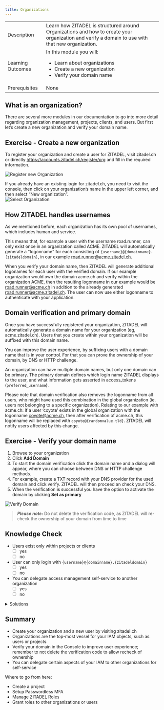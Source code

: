 ```yaml
---
title: Organizations
---
```



| | |
| --- | --- |
| Description | Learn how ZITADEL is structured around Organizations and how to create your organization and verify a domain to use with that new organization. |
| Learning Outcomes | In this module you will: <ul><li>Learn about organizations</li><li>Create a new organization</li><li>Verify your domain name </li></ul> |
|Prerequisites|None|

## What is an organization?


<OrgDescription name="OrgDescription" />

There are several more modules in our documentation to go into more detail regarding organization management, projects, clients, and users. But first let’s create a new organization and verify your domain name.

## Exercise - Create a new organization

To register your organization and create a user for ZITADEL, visit zitadel.ch or directly <https://accounts.zitadel.ch/register/org> and fill in the required information.

![Register new Organization](/img/console_org_register.png)

<Column>
<div>
  If you already have an existing login for zitadel.ch, you need to visit the console, then click on your organization’s name in the upper left corner, and then select “New organization”.
</div>

<img src="/img/console_org_select.png" alt="Select Organization"/>
</Column>

## How ZITADEL handles usernames

As we mentioned before, each organization has its own pool of usernames, which includes human and service.

This means that, for example a user with the username road.runner, can only exist once in an organization called ACME. ZITADEL will automatically generate a "logonname" for each  consisting of `{username}@{domainname}.{zitadeldomain}`, in our example road.runner@acme.zitadel.ch.

When you verify your domain name, then ZITADEL will generate additional logonames for each user with the verified domain. If our example organization would own the domain acme.ch and verify within the organization ACME, then the resulting logonname in our example would be road.runner@acme.ch in addition to the already generated road.runner@acme.zitadel.ch. The user can now use either logonname to authenticate with your application.

## Domain verification and primary domain

Once you have successfully registered your organization, ZITADEL will automatically generate a domain name for your organization (eg, acme.zitadel.ch). Users that you create within your organization will be suffixed with this domain name.

You can improve the user experience, by suffixing users with a domain name that is in your control. For that you can prove the ownership of your domain, by DNS or HTTP challenge.

An organization can have multiple domain names, but only one domain can be primary. The primary domain defines which login name ZITADEL displays to the user, and what information gets asserted in access_tokens (`preferred_username`).

Please note that domain verification also removes the logonname from all users, who might have used this combination in the global organization (ie. users not belonging to a specific organization). Relating to our example with acme.ch: If a user ‘coyote’ exists in the global organization with the logonname coyote@acme.ch, then after verification of acme.ch, this logonname will be replaced with `coyote@{randomvalue.tld}`. ZITADEL will notify users affected by this change.

## Exercise - Verify your domain name

1. Browse to your organization
2. Click **Add Domain**
3. To start the domain verification click the domain name and a dialog will appear, where you can choose between DNS or HTTP challenge methods.
4. For example, create a TXT record with your DNS provider for the used domain and click verify. ZITADEL will then proceed an check your DNS.
5. When the verification is successful you have the option to activate the domain by clicking **Set as primary**

![Verify Domain](/img/console_verify_domain.gif)

> **_Please note:_** Do not delete the verification code, as ZITADEL will re-check the ownership of your domain from time to time

## Knowledge Check

* Users exist only within projects or clients
    - [ ] yes
    - [ ] no
* User can only login with `{username}@{domainname}.{zitadeldomain}`
    - [ ] yes
    - [ ] no
* You can delegate access management self-service to another organization
    - [ ] yes
    - [ ] no

<details>
    <summary>
        Solutions
    </summary>

* Users exist only within projects or clients
    - [ ] yes
    - [x] no (users exist within organizations)
* User can only login with `{username}@{domainname}.{zitadeldomain}`
    - [ ] yes
    - [x] no (You can validate your own domain and login with `{loginname}@{yourdomain.tld}`)
* You can delegate access management self-service to another organization
    - [x] yes
    - [ ] no

</details>

## Summary

* Create your organization and a new user by visiting zitadel.ch
* Organizations are the top-most vessel for your IAM objects, such as users or projects
* Verify your domain in the Console to improve user experience; remember to not delete the verification code to allow recheck of ownership
* You can delegate certain aspects of your IAM to other organizations for self-service

Where to go from here:

* Create a project
* Setup Passwordless MFA
* Manage ZITADEL Roles
* Grant roles to other organizations or users
